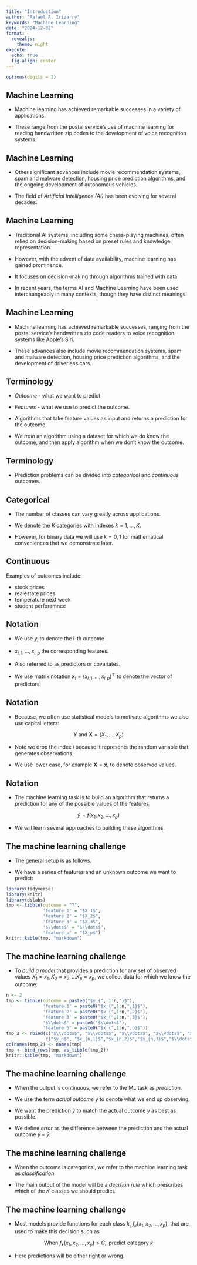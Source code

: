 ```yaml
---
title: "Introduction"
author: "Rafael A. Irizarry"
keywords: "Machine Learning"
date: "2024-12-02"
format:
  revealjs:
    theme: night
execute:
  echo: true
  fig-align: center
---
```


```r
options(digits = 3)
```

## Machine Learning

- Machine learning has achieved remarkable successes in a variety of applications.

- These range from the postal service's use of machine learning for reading handwritten zip codes to the development of voice recognition systems.

## Machine Learning

- Other significant advances include movie recommendation systems, spam and malware detection, housing price prediction algorithms, and the ongoing development of autonomous vehicles.

- The field of _Artificial Intelligence (AI)_ has been evolving for several decades.



## Machine Learning

- Traditional AI systems, including some chess-playing machines, often relied on decision-making based on preset rules and knowledge representation.

- However, with the advent of data availability, machine learning has gained prominence.

- It focuses on decision-making through algorithms trained with data.

- In recent years, the terms AI and Machine Learning have been used interchangeably in many contexts, though they have distinct meanings.


## Machine Learning

- Machine learning has achieved remarkable successes, ranging from the postal service's handwritten zip code readers to voice recognition systems like Apple's Siri.

- These advances also include movie recommendation systems, spam and malware detection, housing price prediction algorithms, and the development of driverless cars.




## Terminology

- *Outcome* - what we want to predict 

- *Features* - what we use to predict the outcome.

- Algorithms that take feature values as input and returns a prediction for the outcome.

- We *train* an algorithm using a dataset for which we do know the outcome, and then apply algorithm when we don't know the outcome.


## Terminology

- Prediction problems can be divided into _categorical_ and _continuous_ outcomes.

## Categorical

- The number of classes can vary greatly across applications.

- We denote the $K$ categories with indexes $k=1,\dots,K$.

- However, for binary data we will use $k=0,1$ for mathematical conveniences that we demonstrate later.

## Continuous

Examples of outcomes include:

- stock prices
- realestate prices
- temperature next week
- student perforamnce


## Notation

- We use $y_i$ to denote the i-th outcome 

- $x_{i,1}, \dots, x_{i,p}$ the corresponding features.

- Also referred to as predictors or covariates.

- We use matrix notation $\mathbf{x}_i = (x_{i,1}, \dots, x_{i,p})^\top$ to denote the vector of predictors.


## Notation

- Because, we often use statistical models to motivate algorithms we also use capital letters:

$$
Y \mbox{ and } \mathbf{X} = (X_{1}, \dots, X_{p})
$$


- Note we drop the index $i$ because it represents the random variable that generates observations.


- We use lower case, for example $\mathbf{X} = \mathbf{x}$, to denote observed values.

## Notation


- The machine learning task is to build an algorithm that returns a prediction for any of the possible values of the features:

$$
\hat{y} = f(x_1,x_2,\dots,x_p)
$$

- We will learn several approaches to building these algorithms.



## The machine learning challenge

- The general setup is as follows.

- We have a series of features and an unknown outcome we want to predict:

```r
library(tidyverse) 
library(knitr) 
library(dslabs) 
tmp <- tibble(outcome = "?",  
              'feature 1' = "$X_1$", 
              'feature 2' = "$X_2$", 
              'feature 3' = "$X_3$", 
              '$\\dots$' = "$\\dots$", 
              'feature p' = "$X_p$") 
knitr::kable(tmp, "markdown") 
``` 



## The machine learning challenge

- To *build a model* that provides a prediction for any set of observed values $X_1=x_1, X_2=x_2, \dots X_p=x_p$, we collect data for which we know the outcome:


```r
n <- 2 
tmp <- tibble(outcome = paste0("$y_{", 1:n,"}$"),  
              'feature 1' = paste0("$x_{",1:n,",1}$"), 
              'feature 2' = paste0("$x_{",1:n,",2}$"), 
              'feature 3' = paste0("$x_{",1:n,",3}$"), 
              '$\\dots$' = paste0("$\\dots$"), 
              'feature 5' = paste0("$x_{",1:n,",p}$")) 
tmp_2 <- rbind(c("$\\vdots$", "$\\vdots$", "$\\vdots$", "$\\vdots$", "$\\ddots$", "$\\vdots$"), 
               c("$y_n$", "$x_{n,1}$","$x_{n,2}$","$x_{n,3}$","$\\dots$","$x_{n,p}$")) 
colnames(tmp_2) <- names(tmp) 
tmp <- bind_rows(tmp, as_tibble(tmp_2)) 
knitr::kable(tmp, "markdown") 
``` 



## The machine learning challenge

- When the output is continuous, we refer to the ML task as *prediction*.

- We use the term *actual outcome* $y$ to denote what we end up observing.

- We want the prediction $\hat{y}$ to match the actual outcome $y$ as best as possible.

- We define *error* as the difference between the prediction and the actual outcome $y - \hat{y}$.


## The machine learning challenge


- When the outcome is categorical, we refer to the machine learning task as *classification*

- The main output of the model will be a *decision rule* which prescribes which of the $K$ classes we should predict.

## The machine learning challenge

- Most models provide functions for each class $k$, $f_k(x_1, x_2, \dots, x_p)$, that are used to make this decision such as 

$$
\mbox{When } f_k(x_1, x_2, \dots, x_p) > C, \mbox{ predict category } k
$$

- Here predictions will be either right or wrong.

